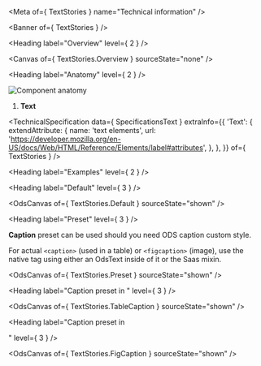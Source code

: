 
<Meta of={ TextStories } name="Technical information" />

<Banner of={ TextStories } />

<Heading label="Overview" level={ 2 } />

<Canvas of={ TextStories.Overview } sourceState="none" />

<Heading label="Anatomy" level={ 2 } />

![Component anatomy](./base-assets/components/text/anatomy-tech.png "Component anatomy")

1. **Text**

<TechnicalSpecification
  data={ SpecificationsText }
  extraInfo={{
    'Text': {
      extendAttribute: {
        name: 'text elements',
        url: 'https://developer.mozilla.org/en-US/docs/Web/HTML/Reference/Elements/label#attributes',
      },
    },
  }}
  of={ TextStories } />

<Heading label="Examples" level={ 2 } />

<Heading label="Default" level={ 3 } />

<OdsCanvas of={ TextStories.Default } sourceState="shown" />

<Heading label="Preset" level={ 3 } />

**Caption** preset can be used should you need ODS caption custom style.

For actual `<caption>` (used in a table) or `<figcaption>` (image), use the native tag using either an OdsText inside of it or the Saas mixin.

<OdsCanvas of={ TextStories.Preset } sourceState="shown" />

<Heading label="Caption preset in <table>" level={ 3 } />

<OdsCanvas of={ TextStories.TableCaption } sourceState="shown" />

<Heading label="Caption preset in <figcaption>" level={ 3 } />

<OdsCanvas of={ TextStories.FigCaption } sourceState="shown" />
